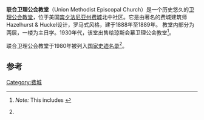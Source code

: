 {{Infobox NRHP
  | name = 联合卫理公会教堂
  | image = Union ME Church Philly.JPG
  | location= 美国[[宾夕法尼亚州|宾夕法尼亚州]][[费城|费城]]钻石街2019号
  | coordinates = {{coord|39|59|10|N|75|10|3|W|display=inline,title}}
| locmapin = Philadelphia#Pennsylvania#USA
  | built = 1888-1889年
  | architect = Hazelhurst & Huckel
  | architecture = 罗马式    
  | added = 1980年10月15日
  | area = {{convert|0.4|acre}}
  | refnum = 80003622<ref name="nris">{{NRISref|version=2010a}}</ref>
}}
'''联合卫理公会教堂'''（Union Methodist Episcopal Church）是一个历史悠久的[[卫理公会|卫理公会]][[教堂|教堂]]，位于美国[[宾夕法尼亚州|宾夕法尼亚州]][[费城|费城]]北中社区。它是由著名的费城建筑师Hazelhurst & Huckel设计，罗马式风格，建于1888年至1889年。
教堂内部分为两层，一楼为主日学。1930年代，该堂出售给琼斯会幕卫理公会教堂<ref name="arch">{{cite web| url = https://www.dot7.state.pa.us/ce/SelectWelcome.asp| title = National Historic Landmarks & National Register of Historic Places in Pennsylvania| publisher = CRGIS: Cultural Resources Geographic Information System| format = Searchable database| accessdate = 2017-01-18| archive-date = 2007-07-21| archive-url = https://web.archive.org/web/20070721014609/https://www.dot7.state.pa.us/ce/SelectWelcome.asp| dead-url = no}} ''Note:'' This includes {{cite web| url = {{NRHP-PA|H001487_01H.pdf}}| title = National Register of Historic Places Nomination Form: Union Methodist Episcopal Church| accessdate = 2012-06-16|author =George E. Thomas| format = PDF| date= February 1980}}</ref>。

联合卫理公会教堂于1980年被列入[[国家史迹名录|国家史迹名录]]<ref name="nris"/>。

==参考==
{{reflist}}
[[Category:费城|Category:费城]]
